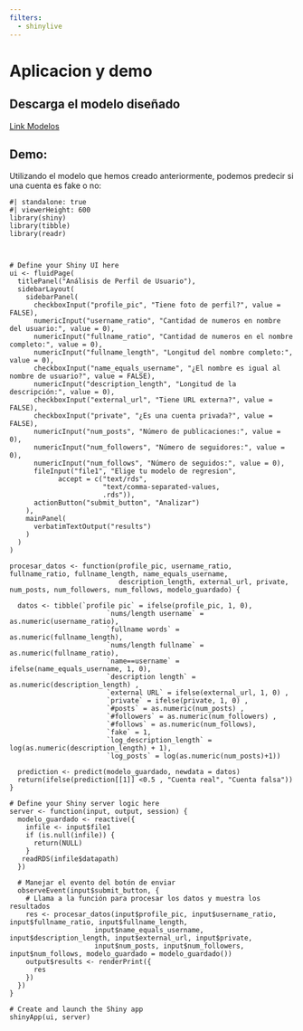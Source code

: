 ```yaml
---
filters:
  - shinylive
---
```


# Aplicacion y demo

## Descarga el modelo diseñado

[Link Modelos](/)

## Demo:

Utilizando el modelo que hemos creado anteriormente, podemos predecir si una cuenta es fake o no:

```shinylive-r
#| standalone: true
#| viewerHeight: 600
library(shiny)
library(tibble)
library(readr)



# Define your Shiny UI here
ui <- fluidPage(
  titlePanel("Análisis de Perfil de Usuario"),
  sidebarLayout(
    sidebarPanel(
      checkboxInput("profile_pic", "Tiene foto de perfil?", value = FALSE),
      numericInput("username_ratio", "Cantidad de numeros en nombre del usuario:", value = 0),
      numericInput("fullname_ratio", "Cantidad de numeros en el nombre completo:", value = 0),
      numericInput("fullname_length", "Longitud del nombre completo:", value = 0),
      checkboxInput("name_equals_username", "¿El nombre es igual al nombre de usuario?", value = FALSE),
      numericInput("description_length", "Longitud de la descripción:", value = 0),
      checkboxInput("external_url", "Tiene URL externa?", value = FALSE),
      checkboxInput("private", "¿Es una cuenta privada?", value = FALSE),
      numericInput("num_posts", "Número de publicaciones:", value = 0),
      numericInput("num_followers", "Número de seguidores:", value = 0),
      numericInput("num_follows", "Número de seguidos:", value = 0),
      fileInput("file1", "Elige tu modelo de regresion",
            accept = c("text/rds",
                       "text/comma-separated-values,
                       .rds")),
      actionButton("submit_button", "Analizar")
    ),
    mainPanel(
      verbatimTextOutput("results")
    )
  )
)

procesar_datos <- function(profile_pic, username_ratio, fullname_ratio, fullname_length, name_equals_username,
                           description_length, external_url, private, num_posts, num_followers, num_follows, modelo_guardado) {

  datos <- tibble(`profile pic` = ifelse(profile_pic, 1, 0),
                        `nums/length username` = as.numeric(username_ratio),
                        `fullname words` = as.numeric(fullname_length),
                        `nums/length fullname` = as.numeric(fullname_ratio),
                        `name==username` = ifelse(name_equals_username, 1, 0),
                        `description length` = as.numeric(description_length) ,
                        `external URL` = ifelse(external_url, 1, 0) ,
                        `private` = ifelse(private, 1, 0) ,
                        `#posts` = as.numeric(num_posts) ,
                        `#followers` = as.numeric(num_followers) ,
                        `#follows` = as.numeric(num_follows),
                        `fake` = 1,
                        `log_description_length` = log(as.numeric(description_length) + 1),
                        `log_posts` = log(as.numeric(num_posts)+1))
  
  prediction <- predict(modelo_guardado, newdata = datos)
  return(ifelse(prediction[[1]] <0.5 , "Cuenta real", "Cuenta falsa"))
}

# Define your Shiny server logic here
server <- function(input, output, session) {
  modelo_guardado <- reactive({
    infile <- input$file1
    if (is.null(infile)) {
      return(NULL)
    }
   readRDS(infile$datapath)
  })
  
  # Manejar el evento del botón de enviar
  observeEvent(input$submit_button, {
    # Llama a la función para procesar los datos y muestra los resultados
    res <- procesar_datos(input$profile_pic, input$username_ratio, input$fullname_ratio, input$fullname_length,
                     input$name_equals_username, input$description_length, input$external_url, input$private,
                     input$num_posts, input$num_followers, input$num_follows, modelo_guardado = modelo_guardado())
    output$results <- renderPrint({
      res
    })
  })
}

# Create and launch the Shiny app
shinyApp(ui, server)
```
